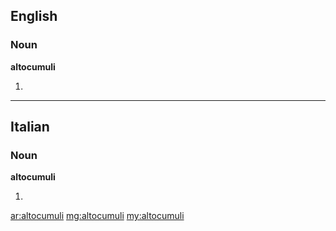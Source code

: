 ==English==

===Noun===
'''altocumuli'''

# {{plural of|altocumulus}}

----

==Italian==

===Noun===
'''altocumuli''' {{m}}

# {{plural of|[[altocumulo]]|lang=Italian}}

[[ar:altocumuli]]
[[mg:altocumuli]]
[[my:altocumuli]]